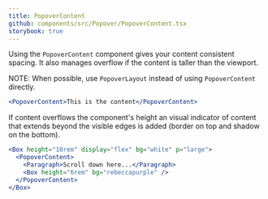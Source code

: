 ```yaml
---
title: PopoverContent
github: components/src/Popover/PopoverContent.tsx
storybook: true
---
```


Using the `PopoverContent` component gives your content consistent spacing. It also manages overflow if the content is taller than the viewport.

NOTE: When possible, use `PopoverLayout` instead of using `PopoverContent` directly.

```jsx
<PopoverContent>This is the content</PopoverContent>
```

If content overflows the component's height an visual indicator of content that extends beyond the visible edges is added (border on top and shadow on the bottom).

```jsx
<Box height="10rem" display="flex" bg="white" p="large">
  <PopoverContent>
    <Paragraph>Scroll down here...</Paragraph>
    <Box height="6rem" bg="rebeccapurple" />
  </PopoverContent>
</Box>
```
